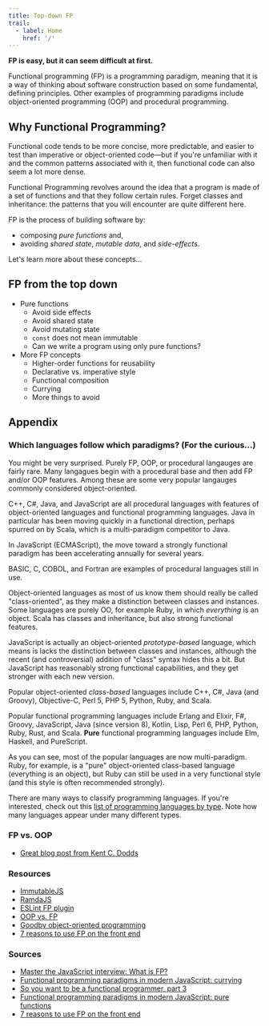 ```yaml
---
title: Top-down FP
trail:
  - label: Home
    href: '/'
---
```


**FP is easy, but it can seem difficult at first.**

Functional programming (FP) is a programming paradigm, meaning that it is a way of thinking about software construction based on some fundamental, defining principles. Other examples of programming paradigms include object-oriented programming (OOP) and procedural programming.

## Why Functional Programming?

Functional code tends to be more concise, more predictable, and easier to test than imperative or object-oriented code&mdash;but if you're unfamiliar with it and the common patterns associated with it, then functional code can also seem a lot more dense.

Functional Programming revolves around the idea that a program is made of a set of functions and that they follow certain rules. Forget classes and inheritance: the patterns that you will encounter are quite different here.

FP is the process of building software by:

* composing _pure functions_ and,
* avoiding _shared state_, _mutable data_, and _side-effects_. 

Let's learn more about these concepts...

## FP from the top down

<ul>
  <li>
    <Link to='/deductive/pure-functions/' aria-label='Pure functions'>Pure functions</Link>
    <ul>
      <li><Link to='/deductive/pure-functions/#avoid-side-effects'>Avoid side effects</Link></li>
      <li><Link to='/deductive/pure-functions/#avoid-shared-state'>Avoid shared state</Link></li>
      <li><Link to='/deductive/pure-functions/#avoid-mutating-state'>Avoid mutating state</Link></li>
      <li><Link to='/deductive/pure-functions/#const-not-immutable'><code>const</code> does not mean immutable</Link></li>
      <li><Link to='/deductive/pure-functions/#is-purity-possible'>Can we write a program using only pure functions?</Link></li>
    </ul>
  </li>
  <li>
    <Link to='/deductive/more-fp-concepts/' aria-label='More FP Concepts'>More FP concepts</Link>
    <ul>
      <li><Link to='/deductive/more-fp-concepts/#higher-order-functions'>Higher-order functions for reusability</Link></li>
      <li><Link to='/deductive/more-fp-concepts/#declarative-vs-imperative'>Declarative vs. imperative style</Link></li>
      <li><Link to='/deductive/more-fp-concepts/#composition'>Functional composition</Link></li>
      <li><Link to='/deductive/more-fp-concepts/#currying'>Currying</Link></li>
      <li><Link to='/deductive/more-fp-concepts/#things-to-avoid'>More things to avoid</Link></li>
    </ul>
  </li>
</ul>

## Appendix

### Which languages follow which paradigms? (For the curious...)

You might be very surprised. Purely FP, OOP, or procedural langauges are fairly rare. Many langagues begin with a procedural base and then add FP and/or OOP features. Among these are some very popular langauges commonly considered object-oriented.

C++, C#, Java, and JavaScript are all procedural languages with features of object-oriented languages and functional programming languages. Java in particular has been moving quickly in a functional direction, perhaps spurred on by Scala, which is a multi-paradigm competitor to Java.

In JavaScript (ECMAScript), the move toward a strongly functional paradigm has been accelerating annually for several years.

BASIC, C, COBOL, and Fortran are examples of procedural languages still in use.

Object-oriented languages as most of us know them should really be called "class-oriented", as they make a distinction between classes and instances. Some languages are purely OO, for example Ruby, in which _everything_ is an object. Scala has classes and inheritance, but also strong functional features.

JavaScript is actually an object-oriented _prototype-based_ language, which means is lacks the distinction between classes and instances, although the recent (and controversial) addition of "class" syntax hides this a bit. But JavaScript has reasonably strong functional capabilities, and they get stronger with each new version.

Popular object-oriented _class-based_ languages include C++, C#, Java (and Groovy), Objective-C, Perl 5, PHP 5, Python, Ruby, and Scala.

Popular functional programming languages include Erlang and Elixir, F#, Groovy, JavaScript, Java (since version 8), Kotlin, Lisp, Perl 6, PHP, Python, Ruby, Rust, and Scala. **Pure** functional programming languages include Elm, Haskell, and PureScript.

As you can see, most of the popular languages are now multi-paradigm. Ruby, for example, is a "pure" object-oriented class-based language (everything is an object), but Ruby can still be used in a very functional style (and this style is often recommended strongly).

There are many ways to classify programming languages. If you're interested, check out this [list of programming languages by type](https://en.wikipedia.org/wiki/List_of_programming_languages_by_type#Procedural_languages). Note how many languages appear under many different types.

### FP vs. OOP

* [Great blog post from Kent C. Dodds](https://kentcdodds.com/blog/classes-complexity-and-functional-programming)

### Resources

* [ImmutableJS](https://immutable-js.github.io/immutable-js/docs/#/)
* [RamdaJS](https://ramdajs.com/)
* [ESLint FP plugin](https://www.npmjs.com/package/eslint-plugin-fp)
* [OOP vs. FP](https://medium.com/@cscalfani/)
* [Goodby object-oriented programming](goodbye-object-oriented-programming-a59cda4c0e53)
* [7 reasons to use FP on the front end](https://tsh.io/blog/7-reasons-to-use-functional-programming-on-frontend-1-2/)

### Sources

* [Master the JavaScript interview: What is FP?](https://medium.com/javascript-scene/master-the-javascript-interview-what-is-functional-programming-7f218c68b3a0)
* [Functional programming paradigms in modern JavaScript: currying](https://hackernoon.com/functional-programming-paradigms-in-modern-javascript-currying-5652e489cce8)
* [So you want to be a functional programmer, part 3](https://medium.com/@cscalfani/so-you-want-to-be-a-functional-programmer-part-3-1b0fd14eb1a7)
* [Functional programming paradigms in modern JavaScript: pure functions](https://hackernoon.com/functional-programming-paradigms-in-modern-javascript-pure-functions-797d9abbee1)
* [7 reasons to use FP on the front end](https://tsh.io/blog/7-reasons-to-use-functional-programming-on-frontend-1-2/)


